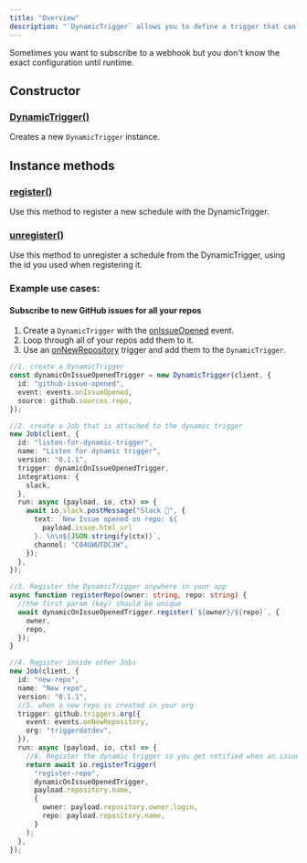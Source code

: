 ```yaml
---
title: "Overview"
description: "`DynamicTrigger` allows you to define a trigger that can be configured dynamically at runtime."
---
```


Sometimes you want to subscribe to a webhook but you don't know the exact configuration until runtime.

## Constructor

### [DynamicTrigger()](/sdk/dynamictrigger/constructor)

Creates a new `DynamicTrigger` instance.

## Instance methods

### [register()](/sdk/dynamictrigger/register)

Use this method to register a new schedule with the DynamicTrigger.

### [unregister()](/sdk/dynamictrigger/unregister)

Use this method to unregister a schedule from the DynamicTrigger, using the id you used when registering it.

### Example use cases:

#### Subscribe to new GitHub issues for all your repos

1. Create a `DynamicTrigger` with the [onIssueOpened](/integrations/apis/github-triggers) event.
2. Loop through all of your repos add them to it.
3. Use an [onNewRepository](/integrations/apis/github-triggers) trigger and add them to the `DynamicTrigger`.

<RequestExample>

```typescript DynamicTrigger
//1. create a DynamicTrigger
const dynamicOnIssueOpenedTrigger = new DynamicTrigger(client, {
  id: "github-issue-opened",
  event: events.onIssueOpened,
  source: github.sources.repo,
});

//2. create a Job that is attached to the dynamic trigger
new Job(client, {
  id: "listen-for-dynamic-trigger",
  name: "Listen for dynamic trigger",
  version: "0.1.1",
  trigger: dynamicOnIssueOpenedTrigger,
  integrations: {
    slack,
  },
  run: async (payload, io, ctx) => {
    await io.slack.postMessage("Slack 📝", {
      text: `New Issue opened on repo: ${
        payload.issue.html_url
      }. \n\n${JSON.stringify(ctx)}`,
      channel: "C04GWUTDC3W",
    });
  },
});

//3. Register the DynamicTrigger anywhere in your app
async function registerRepo(owner: string, repo: string) {
  //the first param (key) should be unique
  await dynamicOnIssueOpenedTrigger.register(`${owner}/${repo}`, {
    owner,
    repo,
  });
}

//4. Register inside other Jobs
new Job(client, {
  id: "new-repo",
  name: "New repo",
  version: "0.1.1",
  //5. when a new repo is created in your org
  trigger: github.triggers.org({
    event: events.onNewRepository,
    org: "triggerdotdev",
  }),
  run: async (payload, io, ctx) => {
    //6. Register the dynamic trigger so you get notified when an issue is opened
    return await io.registerTrigger(
      "register-repo",
      dynamicOnIssueOpenedTrigger,
      payload.repository.name,
      {
        owner: payload.repository.owner.login,
        repo: payload.repository.name,
      }
    );
  },
});
```

</RequestExample>
